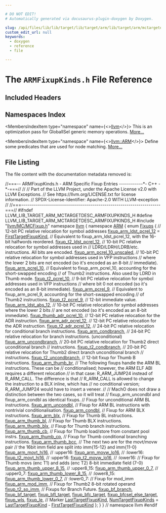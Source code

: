 ```yaml
---

# DO NOT EDIT!
# Automatically generated via docusaurus-plugin-doxygen by Doxygen.

slug: /api/files/lib/lib/target/lib/target/arm/lib/target/arm/mctargetdesc/armfixupkinds-h
custom_edit_url: null
keywords:
  - doxygen
  - reference
  - file

---
```





# The `ARMFixupKinds.h` File Reference

<DoxygenPage pluginConfig={pluginConfig}>



## Included Headers

<IncludesList>
<IncludesListItem
  filePath="llvm/MC/MCFixup.h"
  permalink="/docs/api/files/include/include/llvm/include/llvm/mc/mcfixup-h"
  isLocal="true" />
</IncludesList>

## Namespaces Index

<MembersIndex>

<MembersIndexItem
  type="namespace"
  name={<><a href="/docs/api/namespaces/llvm">llvm</a></>}>
This is an optimization pass for GlobalISel generic memory operations. <a href="/docs/api/namespaces/llvm/#details">More...</a>
</MembersIndexItem>

<MembersIndexItem
  type="namespace"
  name={<><a href="/docs/api/namespaces/llvm/arm">llvm::ARM</a></>}>
Define some predicates that are used for node matching. <a href="/docs/api/namespaces/llvm/arm/#details">More...</a>
</MembersIndexItem>

</MembersIndex>


## File Listing

The file content with the documentation metadata removed is:

<ProgramListing>

<Link id="l00001" /><CodeLine lineNumber="1"><span class="doxyHighlightComment">//===-- ARMFixupKinds.h - ARM Specific Fixup Entries ------------&#42;- C++ -&#42;-===//</span></CodeLine>
<Link id="l00002" /><CodeLine lineNumber="2"><span class="doxyHighlightComment">//</span></CodeLine>
<Link id="l00003" /><CodeLine lineNumber="3"><span class="doxyHighlightComment">// Part of the LLVM Project, under the Apache License v2.0 with LLVM Exceptions.</span></CodeLine>
<Link id="l00004" /><CodeLine lineNumber="4"><span class="doxyHighlightComment">// See https://llvm.org/LICENSE.txt for license information.</span></CodeLine>
<Link id="l00005" /><CodeLine lineNumber="5"><span class="doxyHighlightComment">// SPDX-License-Identifier: Apache-2.0 WITH LLVM-exception</span></CodeLine>
<Link id="l00006" /><CodeLine lineNumber="6"><span class="doxyHighlightComment">//</span></CodeLine>
<Link id="l00007" /><CodeLine lineNumber="7"><span class="doxyHighlightComment">//===----------------------------------------------------------------------===//</span></CodeLine>
<Link id="l00008" /><CodeLine lineNumber="8"></CodeLine>
<Link id="l00009" /><CodeLine lineNumber="9"><span class="doxyHighlightPreprocessor">#ifndef LLVM&#95;LIB&#95;TARGET&#95;ARM&#95;MCTARGETDESC&#95;ARMFIXUPKINDS&#95;H</span></CodeLine>
<Link id="l00010" /><CodeLine lineNumber="10"><span class="doxyHighlightPreprocessor">#define LLVM&#95;LIB&#95;TARGET&#95;ARM&#95;MCTARGETDESC&#95;ARMFIXUPKINDS&#95;H</span></CodeLine>
<Link id="l00011" /><CodeLine lineNumber="11"></CodeLine>
<Link id="l00012" /><CodeLine lineNumber="12"><span class="doxyHighlightPreprocessor">#include &quot;<a href="/docs/api/files/include/include/llvm/include/llvm/mc/mcfixup-h">llvm/MC/MCFixup.h</a>&quot;</span></CodeLine>
<Link id="l00013" /><CodeLine lineNumber="13"></CodeLine>
<Link id="l00014" /><CodeLine lineNumber="14"><span class="doxyHighlightKeyword">namespace </span><span class="doxyHighlight"><a href="/docs/api/namespaces/llvm">llvm</a> &#123;</span></CodeLine>
<Link id="l00015" /><CodeLine lineNumber="15"><span class="doxyHighlightKeyword">namespace </span><span class="doxyHighlight"><a href="/docs/api/namespaces/llvm/arm">ARM</a> &#123;</span></CodeLine>
<Link id="l00016" /><CodeLine lineNumber="16" lineLink="/docs/api/namespaces/llvm/arm/#ad950a20a6062ddd7f336a9eede28bdf0"><span class="doxyHighlightKeyword">enum</span><span class="doxyHighlight"> <a href="/docs/api/namespaces/llvm/arm/#ad950a20a6062ddd7f336a9eede28bdf0">Fixups</a> &#123;</span></CodeLine>
<Link id="l00017" /><CodeLine lineNumber="17"><span class="doxyHighlight">  </span><span class="doxyHighlightComment">// 12-bit PC relative relocation for symbol addresses</span></CodeLine>
<Link id="l00018" /><CodeLine lineNumber="18" lineLink="/docs/api/namespaces/llvm/arm/#ad950a20a6062ddd7f336a9eede28bdf0ac8226e9dee163f040579c8cd8e5eb8c5"><span class="doxyHighlight">  <a href="/docs/api/namespaces/llvm/arm/#ad950a20a6062ddd7f336a9eede28bdf0ac8226e9dee163f040579c8cd8e5eb8c5">fixup&#95;arm&#95;ldst&#95;pcrel&#95;12</a> = <a href="/docs/api/namespaces/llvm/#a84cef097f15848752272d38769011f58a02772a67f2052ae04bb9ef1ff9dc3cf8">FirstTargetFixupKind</a>,</span></CodeLine>
<Link id="l00019" /><CodeLine lineNumber="19"></CodeLine>
<Link id="l00020" /><CodeLine lineNumber="20"><span class="doxyHighlight">  </span><span class="doxyHighlightComment">// Equivalent to fixup&#95;arm&#95;ldst&#95;pcrel&#95;12, with the 16-bit halfwords reordered.</span></CodeLine>
<Link id="l00021" /><CodeLine lineNumber="21" lineLink="/docs/api/namespaces/llvm/arm/#ad950a20a6062ddd7f336a9eede28bdf0a336d5f4419eb0ef8073bbac49a84de19"><span class="doxyHighlight">  <a href="/docs/api/namespaces/llvm/arm/#ad950a20a6062ddd7f336a9eede28bdf0a336d5f4419eb0ef8073bbac49a84de19">fixup&#95;t2&#95;ldst&#95;pcrel&#95;12</a>,</span></CodeLine>
<Link id="l00022" /><CodeLine lineNumber="22"></CodeLine>
<Link id="l00023" /><CodeLine lineNumber="23"><span class="doxyHighlight">  </span><span class="doxyHighlightComment">// 10-bit PC relative relocation for symbol addresses used in</span></CodeLine>
<Link id="l00024" /><CodeLine lineNumber="24"><span class="doxyHighlight">  </span><span class="doxyHighlightComment">// LDRD/LDRH/LDRB/etc. instructions. All bits are encoded.</span></CodeLine>
<Link id="l00025" /><CodeLine lineNumber="25" lineLink="/docs/api/namespaces/llvm/arm/#ad950a20a6062ddd7f336a9eede28bdf0a8c5b03f8ae59e84ef4b8301c9cf246b3"><span class="doxyHighlight">  <a href="/docs/api/namespaces/llvm/arm/#ad950a20a6062ddd7f336a9eede28bdf0a8c5b03f8ae59e84ef4b8301c9cf246b3">fixup&#95;arm&#95;pcrel&#95;10&#95;unscaled</a>,</span></CodeLine>
<Link id="l00026" /><CodeLine lineNumber="26"><span class="doxyHighlight">  </span><span class="doxyHighlightComment">// 10-bit PC relative relocation for symbol addresses used in VFP instructions</span></CodeLine>
<Link id="l00027" /><CodeLine lineNumber="27"><span class="doxyHighlight">  </span><span class="doxyHighlightComment">// where the lower 2 bits are not encoded (so it&#39;s encoded as an 8-bit</span></CodeLine>
<Link id="l00028" /><CodeLine lineNumber="28"><span class="doxyHighlight">  </span><span class="doxyHighlightComment">// immediate).</span></CodeLine>
<Link id="l00029" /><CodeLine lineNumber="29" lineLink="/docs/api/namespaces/llvm/arm/#ad950a20a6062ddd7f336a9eede28bdf0a1eea621a676048b22be7958e8be8a714"><span class="doxyHighlight">  <a href="/docs/api/namespaces/llvm/arm/#ad950a20a6062ddd7f336a9eede28bdf0a1eea621a676048b22be7958e8be8a714">fixup&#95;arm&#95;pcrel&#95;10</a>,</span></CodeLine>
<Link id="l00030" /><CodeLine lineNumber="30"><span class="doxyHighlight">  </span><span class="doxyHighlightComment">// Equivalent to fixup&#95;arm&#95;pcrel&#95;10, accounting for the short-swapped encoding</span></CodeLine>
<Link id="l00031" /><CodeLine lineNumber="31"><span class="doxyHighlight">  </span><span class="doxyHighlightComment">// of Thumb2 instructions. Also used by LDRD in Thumb mode.</span></CodeLine>
<Link id="l00032" /><CodeLine lineNumber="32" lineLink="/docs/api/namespaces/llvm/arm/#ad950a20a6062ddd7f336a9eede28bdf0a6d87443e7775d51eaf0708da110f352a"><span class="doxyHighlight">  <a href="/docs/api/namespaces/llvm/arm/#ad950a20a6062ddd7f336a9eede28bdf0a6d87443e7775d51eaf0708da110f352a">fixup&#95;t2&#95;pcrel&#95;10</a>,</span></CodeLine>
<Link id="l00033" /><CodeLine lineNumber="33"><span class="doxyHighlight">  </span><span class="doxyHighlightComment">// 9-bit PC relative relocation for symbol addresses used in VFP instructions</span></CodeLine>
<Link id="l00034" /><CodeLine lineNumber="34"><span class="doxyHighlight">  </span><span class="doxyHighlightComment">// where bit 0 not encoded (so it&#39;s encoded as an 8-bit immediate).</span></CodeLine>
<Link id="l00035" /><CodeLine lineNumber="35" lineLink="/docs/api/namespaces/llvm/arm/#ad950a20a6062ddd7f336a9eede28bdf0a4e8f8786070cb526f59e12e7141d0b3d"><span class="doxyHighlight">  <a href="/docs/api/namespaces/llvm/arm/#ad950a20a6062ddd7f336a9eede28bdf0a4e8f8786070cb526f59e12e7141d0b3d">fixup&#95;arm&#95;pcrel&#95;9</a>,</span></CodeLine>
<Link id="l00036" /><CodeLine lineNumber="36"><span class="doxyHighlight">  </span><span class="doxyHighlightComment">// Equivalent to fixup&#95;arm&#95;pcrel&#95;9, accounting for the short-swapped encoding</span></CodeLine>
<Link id="l00037" /><CodeLine lineNumber="37"><span class="doxyHighlight">  </span><span class="doxyHighlightComment">// of Thumb2 instructions.</span></CodeLine>
<Link id="l00038" /><CodeLine lineNumber="38" lineLink="/docs/api/namespaces/llvm/arm/#ad950a20a6062ddd7f336a9eede28bdf0a602810052128acb5e2f15572370533bf"><span class="doxyHighlight">  <a href="/docs/api/namespaces/llvm/arm/#ad950a20a6062ddd7f336a9eede28bdf0a602810052128acb5e2f15572370533bf">fixup&#95;t2&#95;pcrel&#95;9</a>,</span></CodeLine>
<Link id="l00039" /><CodeLine lineNumber="39"><span class="doxyHighlight">  </span><span class="doxyHighlightComment">// 12-bit immediate value.</span></CodeLine>
<Link id="l00040" /><CodeLine lineNumber="40" lineLink="/docs/api/namespaces/llvm/arm/#ad950a20a6062ddd7f336a9eede28bdf0a48f07670606b6468cdcec6b936f0de95"><span class="doxyHighlight">  <a href="/docs/api/namespaces/llvm/arm/#ad950a20a6062ddd7f336a9eede28bdf0a48f07670606b6468cdcec6b936f0de95">fixup&#95;arm&#95;ldst&#95;abs&#95;12</a>,</span></CodeLine>
<Link id="l00041" /><CodeLine lineNumber="41"><span class="doxyHighlight">  </span><span class="doxyHighlightComment">// 10-bit PC relative relocation for symbol addresses where the lower 2 bits</span></CodeLine>
<Link id="l00042" /><CodeLine lineNumber="42"><span class="doxyHighlight">  </span><span class="doxyHighlightComment">// are not encoded (so it&#39;s encoded as an 8-bit immediate).</span></CodeLine>
<Link id="l00043" /><CodeLine lineNumber="43" lineLink="/docs/api/namespaces/llvm/arm/#ad950a20a6062ddd7f336a9eede28bdf0a09a9168eafc337c15e7de013524a1532"><span class="doxyHighlight">  <a href="/docs/api/namespaces/llvm/arm/#ad950a20a6062ddd7f336a9eede28bdf0a09a9168eafc337c15e7de013524a1532">fixup&#95;thumb&#95;adr&#95;pcrel&#95;10</a>,</span></CodeLine>
<Link id="l00044" /><CodeLine lineNumber="44"><span class="doxyHighlight">  </span><span class="doxyHighlightComment">// 12-bit PC relative relocation for the ADR instruction.</span></CodeLine>
<Link id="l00045" /><CodeLine lineNumber="45" lineLink="/docs/api/namespaces/llvm/arm/#ad950a20a6062ddd7f336a9eede28bdf0a0d7591bd8aae60a8151c5015a61f000b"><span class="doxyHighlight">  <a href="/docs/api/namespaces/llvm/arm/#ad950a20a6062ddd7f336a9eede28bdf0a0d7591bd8aae60a8151c5015a61f000b">fixup&#95;arm&#95;adr&#95;pcrel&#95;12</a>,</span></CodeLine>
<Link id="l00046" /><CodeLine lineNumber="46"><span class="doxyHighlight">  </span><span class="doxyHighlightComment">// 12-bit PC relative relocation for the ADR instruction.</span></CodeLine>
<Link id="l00047" /><CodeLine lineNumber="47" lineLink="/docs/api/namespaces/llvm/arm/#ad950a20a6062ddd7f336a9eede28bdf0aac71630154c96f2f6b3e2e324a40037c"><span class="doxyHighlight">  <a href="/docs/api/namespaces/llvm/arm/#ad950a20a6062ddd7f336a9eede28bdf0aac71630154c96f2f6b3e2e324a40037c">fixup&#95;t2&#95;adr&#95;pcrel&#95;12</a>,</span></CodeLine>
<Link id="l00048" /><CodeLine lineNumber="48"><span class="doxyHighlight">  </span><span class="doxyHighlightComment">// 24-bit PC relative relocation for conditional branch instructions.</span></CodeLine>
<Link id="l00049" /><CodeLine lineNumber="49" lineLink="/docs/api/namespaces/llvm/arm/#ad950a20a6062ddd7f336a9eede28bdf0afbaadabc6e1f4ff4ddacc0b8ddf61872"><span class="doxyHighlight">  <a href="/docs/api/namespaces/llvm/arm/#ad950a20a6062ddd7f336a9eede28bdf0afbaadabc6e1f4ff4ddacc0b8ddf61872">fixup&#95;arm&#95;condbranch</a>,</span></CodeLine>
<Link id="l00050" /><CodeLine lineNumber="50"><span class="doxyHighlight">  </span><span class="doxyHighlightComment">// 24-bit PC relative relocation for branch instructions. (unconditional)</span></CodeLine>
<Link id="l00051" /><CodeLine lineNumber="51" lineLink="/docs/api/namespaces/llvm/arm/#ad950a20a6062ddd7f336a9eede28bdf0a1f91bda8769d2b0c0a7e9d6e813334b8"><span class="doxyHighlight">  <a href="/docs/api/namespaces/llvm/arm/#ad950a20a6062ddd7f336a9eede28bdf0a1f91bda8769d2b0c0a7e9d6e813334b8">fixup&#95;arm&#95;uncondbranch</a>,</span></CodeLine>
<Link id="l00052" /><CodeLine lineNumber="52"><span class="doxyHighlight">  </span><span class="doxyHighlightComment">// 20-bit PC relative relocation for Thumb2 direct uconditional branch</span></CodeLine>
<Link id="l00053" /><CodeLine lineNumber="53"><span class="doxyHighlight">  </span><span class="doxyHighlightComment">// instructions.</span></CodeLine>
<Link id="l00054" /><CodeLine lineNumber="54" lineLink="/docs/api/namespaces/llvm/arm/#ad950a20a6062ddd7f336a9eede28bdf0abd8de06471430072373886fe44229083"><span class="doxyHighlight">  <a href="/docs/api/namespaces/llvm/arm/#ad950a20a6062ddd7f336a9eede28bdf0abd8de06471430072373886fe44229083">fixup&#95;t2&#95;condbranch</a>,</span></CodeLine>
<Link id="l00055" /><CodeLine lineNumber="55"><span class="doxyHighlight">  </span><span class="doxyHighlightComment">// 20-bit PC relative relocation for Thumb2 direct branch unconditional branch</span></CodeLine>
<Link id="l00056" /><CodeLine lineNumber="56"><span class="doxyHighlight">  </span><span class="doxyHighlightComment">// instructions.</span></CodeLine>
<Link id="l00057" /><CodeLine lineNumber="57" lineLink="/docs/api/namespaces/llvm/arm/#ad950a20a6062ddd7f336a9eede28bdf0a81dbbcf6c6a3e2c7c87af5dc5b9301d3"><span class="doxyHighlight">  <a href="/docs/api/namespaces/llvm/arm/#ad950a20a6062ddd7f336a9eede28bdf0a81dbbcf6c6a3e2c7c87af5dc5b9301d3">fixup&#95;t2&#95;uncondbranch</a>,</span></CodeLine>
<Link id="l00058" /><CodeLine lineNumber="58"></CodeLine>
<Link id="l00059" /><CodeLine lineNumber="59"><span class="doxyHighlight">  </span><span class="doxyHighlightComment">// 12-bit fixup for Thumb B instructions.</span></CodeLine>
<Link id="l00060" /><CodeLine lineNumber="60" lineLink="/docs/api/namespaces/llvm/arm/#ad950a20a6062ddd7f336a9eede28bdf0a02e738702c5e86913f9f7df2f83480b3"><span class="doxyHighlight">  <a href="/docs/api/namespaces/llvm/arm/#ad950a20a6062ddd7f336a9eede28bdf0a02e738702c5e86913f9f7df2f83480b3">fixup&#95;arm&#95;thumb&#95;br</a>,</span></CodeLine>
<Link id="l00061" /><CodeLine lineNumber="61"></CodeLine>
<Link id="l00062" /><CodeLine lineNumber="62"><span class="doxyHighlight">  </span><span class="doxyHighlightComment">// The following fixups handle the ARM BL instructions. These can be</span></CodeLine>
<Link id="l00063" /><CodeLine lineNumber="63"><span class="doxyHighlight">  </span><span class="doxyHighlightComment">// conditionalised; however, the ARM ELF ABI requires a different relocation</span></CodeLine>
<Link id="l00064" /><CodeLine lineNumber="64"><span class="doxyHighlight">  </span><span class="doxyHighlightComment">// in that case: R&#95;ARM&#95;JUMP24 instead of R&#95;ARM&#95;CALL. The difference is that</span></CodeLine>
<Link id="l00065" /><CodeLine lineNumber="65"><span class="doxyHighlight">  </span><span class="doxyHighlightComment">// R&#95;ARM&#95;CALL is allowed to change the instruction to a BLX inline, which has</span></CodeLine>
<Link id="l00066" /><CodeLine lineNumber="66"><span class="doxyHighlight">  </span><span class="doxyHighlightComment">// no conditional version; R&#95;ARM&#95;JUMP24 would have to insert a veneer.</span></CodeLine>
<Link id="l00067" /><CodeLine lineNumber="67"><span class="doxyHighlight">  </span><span class="doxyHighlightComment">//</span></CodeLine>
<Link id="l00068" /><CodeLine lineNumber="68"><span class="doxyHighlight">  </span><span class="doxyHighlightComment">// MachO does not draw a distinction between the two cases, so it will treat</span></CodeLine>
<Link id="l00069" /><CodeLine lineNumber="69"><span class="doxyHighlight">  </span><span class="doxyHighlightComment">// fixup&#95;arm&#95;uncondbl and fixup&#95;arm&#95;condbl as identical fixups.</span></CodeLine>
<Link id="l00070" /><CodeLine lineNumber="70"></CodeLine>
<Link id="l00071" /><CodeLine lineNumber="71"><span class="doxyHighlight">  </span><span class="doxyHighlightComment">// Fixup for unconditional ARM BL instructions.</span></CodeLine>
<Link id="l00072" /><CodeLine lineNumber="72" lineLink="/docs/api/namespaces/llvm/arm/#ad950a20a6062ddd7f336a9eede28bdf0a8b3ea0884f12a07077ecb6fd18395467"><span class="doxyHighlight">  <a href="/docs/api/namespaces/llvm/arm/#ad950a20a6062ddd7f336a9eede28bdf0a8b3ea0884f12a07077ecb6fd18395467">fixup&#95;arm&#95;uncondbl</a>,</span></CodeLine>
<Link id="l00073" /><CodeLine lineNumber="73"></CodeLine>
<Link id="l00074" /><CodeLine lineNumber="74"><span class="doxyHighlight">  </span><span class="doxyHighlightComment">// Fixup for ARM BL instructions with nontrivial conditionalisation.</span></CodeLine>
<Link id="l00075" /><CodeLine lineNumber="75" lineLink="/docs/api/namespaces/llvm/arm/#ad950a20a6062ddd7f336a9eede28bdf0ac101b88c74df376a53087a2a12829576"><span class="doxyHighlight">  <a href="/docs/api/namespaces/llvm/arm/#ad950a20a6062ddd7f336a9eede28bdf0ac101b88c74df376a53087a2a12829576">fixup&#95;arm&#95;condbl</a>,</span></CodeLine>
<Link id="l00076" /><CodeLine lineNumber="76"></CodeLine>
<Link id="l00077" /><CodeLine lineNumber="77"><span class="doxyHighlight">  </span><span class="doxyHighlightComment">// Fixup for ARM BLX instructions.</span></CodeLine>
<Link id="l00078" /><CodeLine lineNumber="78" lineLink="/docs/api/namespaces/llvm/arm/#ad950a20a6062ddd7f336a9eede28bdf0a92999538a175673cea0e806d24285585"><span class="doxyHighlight">  <a href="/docs/api/namespaces/llvm/arm/#ad950a20a6062ddd7f336a9eede28bdf0a92999538a175673cea0e806d24285585">fixup&#95;arm&#95;blx</a>,</span></CodeLine>
<Link id="l00079" /><CodeLine lineNumber="79"></CodeLine>
<Link id="l00080" /><CodeLine lineNumber="80"><span class="doxyHighlight">  </span><span class="doxyHighlightComment">// Fixup for Thumb BL instructions.</span></CodeLine>
<Link id="l00081" /><CodeLine lineNumber="81" lineLink="/docs/api/namespaces/llvm/arm/#ad950a20a6062ddd7f336a9eede28bdf0adb86ef3fcfce8098efef7cb48f3ae98d"><span class="doxyHighlight">  <a href="/docs/api/namespaces/llvm/arm/#ad950a20a6062ddd7f336a9eede28bdf0adb86ef3fcfce8098efef7cb48f3ae98d">fixup&#95;arm&#95;thumb&#95;bl</a>,</span></CodeLine>
<Link id="l00082" /><CodeLine lineNumber="82"></CodeLine>
<Link id="l00083" /><CodeLine lineNumber="83"><span class="doxyHighlight">  </span><span class="doxyHighlightComment">// Fixup for Thumb BLX instructions.</span></CodeLine>
<Link id="l00084" /><CodeLine lineNumber="84" lineLink="/docs/api/namespaces/llvm/arm/#ad950a20a6062ddd7f336a9eede28bdf0a78f923cec6a90c05ba09b4cf99112b93"><span class="doxyHighlight">  <a href="/docs/api/namespaces/llvm/arm/#ad950a20a6062ddd7f336a9eede28bdf0a78f923cec6a90c05ba09b4cf99112b93">fixup&#95;arm&#95;thumb&#95;blx</a>,</span></CodeLine>
<Link id="l00085" /><CodeLine lineNumber="85"></CodeLine>
<Link id="l00086" /><CodeLine lineNumber="86"><span class="doxyHighlight">  </span><span class="doxyHighlightComment">// Fixup for Thumb branch instructions.</span></CodeLine>
<Link id="l00087" /><CodeLine lineNumber="87" lineLink="/docs/api/namespaces/llvm/arm/#ad950a20a6062ddd7f336a9eede28bdf0a293bb495311c0764277085879d15c057"><span class="doxyHighlight">  <a href="/docs/api/namespaces/llvm/arm/#ad950a20a6062ddd7f336a9eede28bdf0a293bb495311c0764277085879d15c057">fixup&#95;arm&#95;thumb&#95;cb</a>,</span></CodeLine>
<Link id="l00088" /><CodeLine lineNumber="88"></CodeLine>
<Link id="l00089" /><CodeLine lineNumber="89"><span class="doxyHighlight">  </span><span class="doxyHighlightComment">// Fixup for Thumb load/store from constant pool instrs.</span></CodeLine>
<Link id="l00090" /><CodeLine lineNumber="90" lineLink="/docs/api/namespaces/llvm/arm/#ad950a20a6062ddd7f336a9eede28bdf0a7b3659cc67fef8cc53f589860b2f1299"><span class="doxyHighlight">  <a href="/docs/api/namespaces/llvm/arm/#ad950a20a6062ddd7f336a9eede28bdf0a7b3659cc67fef8cc53f589860b2f1299">fixup&#95;arm&#95;thumb&#95;cp</a>,</span></CodeLine>
<Link id="l00091" /><CodeLine lineNumber="91"></CodeLine>
<Link id="l00092" /><CodeLine lineNumber="92"><span class="doxyHighlight">  </span><span class="doxyHighlightComment">// Fixup for Thumb conditional branching instructions.</span></CodeLine>
<Link id="l00093" /><CodeLine lineNumber="93" lineLink="/docs/api/namespaces/llvm/arm/#ad950a20a6062ddd7f336a9eede28bdf0a9ad27f8b55ac56d16b5e0c378bad0051"><span class="doxyHighlight">  <a href="/docs/api/namespaces/llvm/arm/#ad950a20a6062ddd7f336a9eede28bdf0a9ad27f8b55ac56d16b5e0c378bad0051">fixup&#95;arm&#95;thumb&#95;bcc</a>,</span></CodeLine>
<Link id="l00094" /><CodeLine lineNumber="94"></CodeLine>
<Link id="l00095" /><CodeLine lineNumber="95"><span class="doxyHighlight">  </span><span class="doxyHighlightComment">// The next two are for the movt/movw pair</span></CodeLine>
<Link id="l00096" /><CodeLine lineNumber="96"><span class="doxyHighlight">  </span><span class="doxyHighlightComment">// the 16bit imm field are split into imm&#123;15-12&#125; and imm&#123;11-0&#125;</span></CodeLine>
<Link id="l00097" /><CodeLine lineNumber="97" lineLink="/docs/api/namespaces/llvm/arm/#ad950a20a6062ddd7f336a9eede28bdf0a551a7051fef9738a64327579574a84f1"><span class="doxyHighlight">  <a href="/docs/api/namespaces/llvm/arm/#ad950a20a6062ddd7f336a9eede28bdf0a551a7051fef9738a64327579574a84f1">fixup&#95;arm&#95;movt&#95;hi16</a>, </span><span class="doxyHighlightComment">// :upper16:</span></CodeLine>
<Link id="l00098" /><CodeLine lineNumber="98" lineLink="/docs/api/namespaces/llvm/arm/#ad950a20a6062ddd7f336a9eede28bdf0a2b8a01780fc474ad24becf86799f112b"><span class="doxyHighlight">  <a href="/docs/api/namespaces/llvm/arm/#ad950a20a6062ddd7f336a9eede28bdf0a2b8a01780fc474ad24becf86799f112b">fixup&#95;arm&#95;movw&#95;lo16</a>, </span><span class="doxyHighlightComment">// :lower16:</span></CodeLine>
<Link id="l00099" /><CodeLine lineNumber="99" lineLink="/docs/api/namespaces/llvm/arm/#ad950a20a6062ddd7f336a9eede28bdf0a3175e012a680bfa04176f1073d837f78"><span class="doxyHighlight">  <a href="/docs/api/namespaces/llvm/arm/#ad950a20a6062ddd7f336a9eede28bdf0a3175e012a680bfa04176f1073d837f78">fixup&#95;t2&#95;movt&#95;hi16</a>,  </span><span class="doxyHighlightComment">// :upper16:</span></CodeLine>
<Link id="l00100" /><CodeLine lineNumber="100" lineLink="/docs/api/namespaces/llvm/arm/#ad950a20a6062ddd7f336a9eede28bdf0af29359bd1f79d7f6aec8e2c9275f44d1"><span class="doxyHighlight">  <a href="/docs/api/namespaces/llvm/arm/#ad950a20a6062ddd7f336a9eede28bdf0af29359bd1f79d7f6aec8e2c9275f44d1">fixup&#95;t2&#95;movw&#95;lo16</a>,  </span><span class="doxyHighlightComment">// :lower16:</span></CodeLine>
<Link id="l00101" /><CodeLine lineNumber="101"></CodeLine>
<Link id="l00102" /><CodeLine lineNumber="102"><span class="doxyHighlight">  </span><span class="doxyHighlightComment">// Fixup for Thumb movs (enc T1) and adds (enc T2) 8-bit immediate field (7-0)</span></CodeLine>
<Link id="l00103" /><CodeLine lineNumber="103" lineLink="/docs/api/namespaces/llvm/arm/#ad950a20a6062ddd7f336a9eede28bdf0a0d3f21c752fedc664c8a23df76f9a107"><span class="doxyHighlight">  <a href="/docs/api/namespaces/llvm/arm/#ad950a20a6062ddd7f336a9eede28bdf0a0d3f21c752fedc664c8a23df76f9a107">fixup&#95;arm&#95;thumb&#95;upper&#95;8&#95;15</a>, </span><span class="doxyHighlightComment">// :upper8&#95;15:</span></CodeLine>
<Link id="l00104" /><CodeLine lineNumber="104" lineLink="/docs/api/namespaces/llvm/arm/#ad950a20a6062ddd7f336a9eede28bdf0a9ccf8ef9481f1525a17726e9637798a4"><span class="doxyHighlight">  <a href="/docs/api/namespaces/llvm/arm/#ad950a20a6062ddd7f336a9eede28bdf0a9ccf8ef9481f1525a17726e9637798a4">fixup&#95;arm&#95;thumb&#95;upper&#95;0&#95;7</a>,  </span><span class="doxyHighlightComment">// :upper0&#95;7:</span></CodeLine>
<Link id="l00105" /><CodeLine lineNumber="105" lineLink="/docs/api/namespaces/llvm/arm/#ad950a20a6062ddd7f336a9eede28bdf0accb1029955f0d3a550b1b96e1d6b5f78"><span class="doxyHighlight">  <a href="/docs/api/namespaces/llvm/arm/#ad950a20a6062ddd7f336a9eede28bdf0accb1029955f0d3a550b1b96e1d6b5f78">fixup&#95;arm&#95;thumb&#95;lower&#95;8&#95;15</a>, </span><span class="doxyHighlightComment">// :lower8&#95;15:</span></CodeLine>
<Link id="l00106" /><CodeLine lineNumber="106" lineLink="/docs/api/namespaces/llvm/arm/#ad950a20a6062ddd7f336a9eede28bdf0a395a669e3966360328fdb04b8e4d32d5"><span class="doxyHighlight">  <a href="/docs/api/namespaces/llvm/arm/#ad950a20a6062ddd7f336a9eede28bdf0a395a669e3966360328fdb04b8e4d32d5">fixup&#95;arm&#95;thumb&#95;lower&#95;0&#95;7</a>,  </span><span class="doxyHighlightComment">// :lower0&#95;7:</span></CodeLine>
<Link id="l00107" /><CodeLine lineNumber="107"></CodeLine>
<Link id="l00108" /><CodeLine lineNumber="108"><span class="doxyHighlight">  </span><span class="doxyHighlightComment">// Fixup for mod&#95;imm</span></CodeLine>
<Link id="l00109" /><CodeLine lineNumber="109" lineLink="/docs/api/namespaces/llvm/arm/#ad950a20a6062ddd7f336a9eede28bdf0ad8333a61d51a1a24c7282773e6099667"><span class="doxyHighlight">  <a href="/docs/api/namespaces/llvm/arm/#ad950a20a6062ddd7f336a9eede28bdf0ad8333a61d51a1a24c7282773e6099667">fixup&#95;arm&#95;mod&#95;imm</a>,</span></CodeLine>
<Link id="l00110" /><CodeLine lineNumber="110"></CodeLine>
<Link id="l00111" /><CodeLine lineNumber="111"><span class="doxyHighlight">  </span><span class="doxyHighlightComment">// Fixup for Thumb2 8-bit rotated operand</span></CodeLine>
<Link id="l00112" /><CodeLine lineNumber="112" lineLink="/docs/api/namespaces/llvm/arm/#ad950a20a6062ddd7f336a9eede28bdf0aeebc6c5e4e32b0c507045b954dd187b5"><span class="doxyHighlight">  <a href="/docs/api/namespaces/llvm/arm/#ad950a20a6062ddd7f336a9eede28bdf0aeebc6c5e4e32b0c507045b954dd187b5">fixup&#95;t2&#95;so&#95;imm</a>,</span></CodeLine>
<Link id="l00113" /><CodeLine lineNumber="113"></CodeLine>
<Link id="l00114" /><CodeLine lineNumber="114"><span class="doxyHighlight">  </span><span class="doxyHighlightComment">// Fixups for Branch Future.</span></CodeLine>
<Link id="l00115" /><CodeLine lineNumber="115" lineLink="/docs/api/namespaces/llvm/arm/#ad950a20a6062ddd7f336a9eede28bdf0a6555681f7809e4db3c0869b70d55995e"><span class="doxyHighlight">  <a href="/docs/api/namespaces/llvm/arm/#ad950a20a6062ddd7f336a9eede28bdf0a6555681f7809e4db3c0869b70d55995e">fixup&#95;bf&#95;branch</a>,</span></CodeLine>
<Link id="l00116" /><CodeLine lineNumber="116" lineLink="/docs/api/namespaces/llvm/arm/#ad950a20a6062ddd7f336a9eede28bdf0a07e85c2a333077f3cc595abcb7a27291"><span class="doxyHighlight">  <a href="/docs/api/namespaces/llvm/arm/#ad950a20a6062ddd7f336a9eede28bdf0a07e85c2a333077f3cc595abcb7a27291">fixup&#95;bf&#95;target</a>,</span></CodeLine>
<Link id="l00117" /><CodeLine lineNumber="117" lineLink="/docs/api/namespaces/llvm/arm/#ad950a20a6062ddd7f336a9eede28bdf0a813cea44cae2b85cd8224f154ec4ff05"><span class="doxyHighlight">  <a href="/docs/api/namespaces/llvm/arm/#ad950a20a6062ddd7f336a9eede28bdf0a813cea44cae2b85cd8224f154ec4ff05">fixup&#95;bfl&#95;target</a>,</span></CodeLine>
<Link id="l00118" /><CodeLine lineNumber="118" lineLink="/docs/api/namespaces/llvm/arm/#ad950a20a6062ddd7f336a9eede28bdf0a74594465a337cf8b251cee95aa0f512b"><span class="doxyHighlight">  <a href="/docs/api/namespaces/llvm/arm/#ad950a20a6062ddd7f336a9eede28bdf0a74594465a337cf8b251cee95aa0f512b">fixup&#95;bfc&#95;target</a>,</span></CodeLine>
<Link id="l00119" /><CodeLine lineNumber="119" lineLink="/docs/api/namespaces/llvm/arm/#ad950a20a6062ddd7f336a9eede28bdf0aa605fdc6a8c29df27b40b4d327c98b6f"><span class="doxyHighlight">  <a href="/docs/api/namespaces/llvm/arm/#ad950a20a6062ddd7f336a9eede28bdf0aa605fdc6a8c29df27b40b4d327c98b6f">fixup&#95;bfcsel&#95;else&#95;target</a>,</span></CodeLine>
<Link id="l00120" /><CodeLine lineNumber="120" lineLink="/docs/api/namespaces/llvm/arm/#ad950a20a6062ddd7f336a9eede28bdf0adbee28ccbbf59371a33a9b6741c890a3"><span class="doxyHighlight">  <a href="/docs/api/namespaces/llvm/arm/#ad950a20a6062ddd7f336a9eede28bdf0adbee28ccbbf59371a33a9b6741c890a3">fixup&#95;wls</a>,</span></CodeLine>
<Link id="l00121" /><CodeLine lineNumber="121" lineLink="/docs/api/namespaces/llvm/arm/#ad950a20a6062ddd7f336a9eede28bdf0a3bf7591ae1a1baca62aa917ffd3f4d16"><span class="doxyHighlight">  <a href="/docs/api/namespaces/llvm/arm/#ad950a20a6062ddd7f336a9eede28bdf0a3bf7591ae1a1baca62aa917ffd3f4d16">fixup&#95;le</a>,</span></CodeLine>
<Link id="l00122" /><CodeLine lineNumber="122"></CodeLine>
<Link id="l00123" /><CodeLine lineNumber="123"><span class="doxyHighlight">  </span><span class="doxyHighlightComment">// Marker</span></CodeLine>
<Link id="l00124" /><CodeLine lineNumber="124" lineLink="/docs/api/namespaces/llvm/arm/#ad950a20a6062ddd7f336a9eede28bdf0ad0ae478f9613b41c69d61f11f7018c5c"><span class="doxyHighlight">  <a href="/docs/api/namespaces/llvm/arm/#ad950a20a6062ddd7f336a9eede28bdf0ad0ae478f9613b41c69d61f11f7018c5c">LastTargetFixupKind</a>,</span></CodeLine>
<Link id="l00125" /><CodeLine lineNumber="125" lineLink="/docs/api/namespaces/llvm/arm/#ad950a20a6062ddd7f336a9eede28bdf0a83aa9d86657b1bae143f5512d9a1b131"><span class="doxyHighlight">  <a href="/docs/api/namespaces/llvm/arm/#ad950a20a6062ddd7f336a9eede28bdf0a83aa9d86657b1bae143f5512d9a1b131">NumTargetFixupKinds</a> = <a href="/docs/api/namespaces/llvm/arm/#ad950a20a6062ddd7f336a9eede28bdf0ad0ae478f9613b41c69d61f11f7018c5c">LastTargetFixupKind</a> - <a href="/docs/api/namespaces/llvm/#a84cef097f15848752272d38769011f58a02772a67f2052ae04bb9ef1ff9dc3cf8">FirstTargetFixupKind</a></span></CodeLine>
<Link id="l00126" /><CodeLine lineNumber="126"><span class="doxyHighlight">&#125;;</span></CodeLine>
<Link id="l00127" /><CodeLine lineNumber="127"><span class="doxyHighlight">&#125;</span></CodeLine>
<Link id="l00128" /><CodeLine lineNumber="128"><span class="doxyHighlight">&#125; </span><span class="doxyHighlightComment">// namespace llvm</span></CodeLine>
<Link id="l00129" /><CodeLine lineNumber="129"></CodeLine>
<Link id="l00130" /><CodeLine lineNumber="130"><span class="doxyHighlightPreprocessor">#endif</span></CodeLine>

</ProgramListing>


</DoxygenPage>
